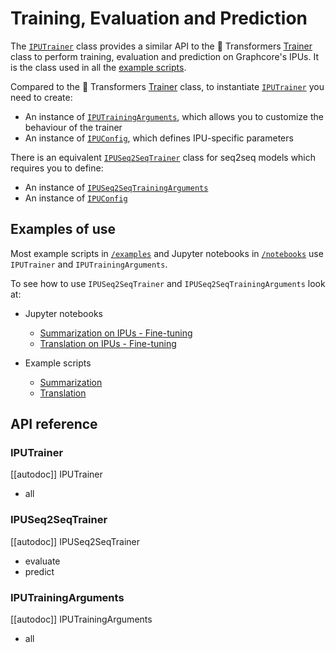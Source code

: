 <!---
Copyright 2022 The HuggingFace Team. All rights reserved.

Licensed under the Apache License, Version 2.0 (the "License");
you may not use this file except in compliance with the License.
You may obtain a copy of the License at

    http://www.apache.org/licenses/LICENSE-2.0

Unless required by applicable law or agreed to in writing, software
distributed under the License is distributed on an "AS IS" BASIS,
WITHOUT WARRANTIES OR CONDITIONS OF ANY KIND, either express or implied.
See the License for the specific language governing permissions and
limitations under the License.
-->

# Training, Evaluation and Prediction

The [`IPUTrainer`](https://huggingface.co/docs/optimum/graphcore/trainer#optimum.graphcore.IPUTrainer) class provides a similar API to the 🤗 Transformers [Trainer](https://huggingface.co/docs/transformers/main_classes/trainer) class to perform training, evaluation and prediction on Graphcore's IPUs. It is the class used in all the [example scripts](https://github.com/huggingface/optimum-graphcore/tree/main/examples).

Compared to the 🤗 Transformers [Trainer](https://huggingface.co/docs/transformers/main_classes/trainer) class, to instantiate [`IPUTrainer`](https://huggingface.co/docs/optimum/graphcore/trainer#optimum.graphcore.IPUTrainer) you need to create:
  - An instance of [`IPUTrainingArguments`](https://huggingface.co/docs/optimum/graphcore/trainer#optimum.graphcore.IPUTrainingArguments), which allows you to customize the behaviour of the trainer
  - An instance of [`IPUConfig`](https://huggingface.co/docs/optimum/graphcore/trainer#optimum.graphcore.IPUConfig), which defines IPU-specific parameters

There is an equivalent [`IPUSeq2SeqTrainer`](https://huggingface.co/docs/optimum/graphcore/trainer#optimum.graphcore.IPUSeq2SeqTrainer) class for seq2seq models which requires you to define:
  - An instance of [`IPUSeq2SeqTrainingArguments`](https://huggingface.co/docs/optimum/graphcore/trainer#optimum.graphcore.IPUSeq2SeqTrainingArguments)
  - An instance of [`IPUConfig`](https://huggingface.co/docs/optimum/graphcore/trainer#optimum.graphcore.IPUConfig)

## Examples of use

Most example scripts in [`/examples`](https://github.com/huggingface/optimum-graphcore/tree/main/examples) and Jupyter notebooks in [`/notebooks`](https://github.com/huggingface/optimum-graphcore/tree/main/notebooks) use `IPUTrainer` and `IPUTrainingArguments`.


To see how to use `IPUSeq2SeqTrainer` and `IPUSeq2SeqTrainingArguments` look at:

* Jupyter notebooks
  * [Summarization on IPUs - Fine-tuning](https://github.com/huggingface/optimum-graphcore/blob/main/notebooks/summarization.ipynb)
  * [Translation on IPUs - Fine-tuning](https://github.com/huggingface/optimum-graphcore/blob/main/notebooks/translation.ipynb)

* Example scripts
  * [Summarization](https://github.com/huggingface/optimum-graphcore/tree/main/examples/summarization)
  * [Translation](https://github.com/huggingface/optimum-graphcore/tree/main/examples/translation)


## API reference

### IPUTrainer

[[autodoc]] IPUTrainer
  - all

### IPUSeq2SeqTrainer

[[autodoc]] IPUSeq2SeqTrainer
  - evaluate
  - predict


### IPUTrainingArguments

[[autodoc]] IPUTrainingArguments
  - all